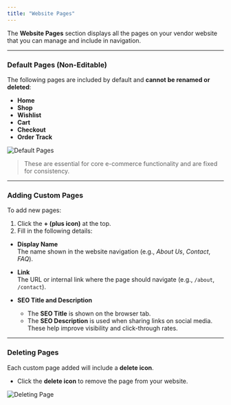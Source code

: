 ```yaml
---
title: "Website Pages"
---
```


The **Website Pages** section displays all the pages on your vendor website that you can manage and include in navigation.

---

### Default Pages (Non-Editable)

The following pages are included by default and **cannot be renamed or deleted**:

- **Home**
- **Shop**
- **Wishlist**
- **Cart**
- **Checkout**
- **Order Track**

![Default Pages](https://yourdomain.com/path-to-default-pages-image.png)

> These are essential for core e-commerce functionality and are fixed for consistency.

---

### Adding Custom Pages

To add new pages:

1. Click the **+ (plus icon)** at the top.
2. Fill in the following details:

- **Display Name**  
  The name shown in the website navigation (e.g., _About Us_, _Contact_, _FAQ_).

- **Link**  
  The URL or internal link where the page should navigate (e.g., `/about`, `/contact`).

- **SEO Title and Description**
  - The **SEO Title** is shown on the browser tab.
  - The **SEO Description** is used when sharing links on social media.  
    These help improve visibility and click-through rates.

---

### Deleting Pages

Each custom page added will include a **delete icon**.

- Click the **delete icon** to remove the page from your website.

![Deleting Page](https://yourdomain.com/path-to-delete-page-image.png)
